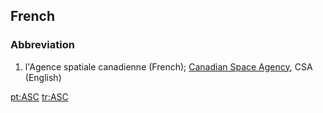 ==French==

===Abbreviation===
# l'Agence spatiale canadienne (French); [[Canadian Space Agency]], CSA (English)

[[pt:ASC]]
[[tr:ASC]]